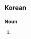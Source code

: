 ==Korean==
{{ko-hanjatab}}

===Noun===
{{ko-noun|hj|hangeul=기차역}}

# {{hanja form of|기차역|[[train station]], [[railway station]]}}
